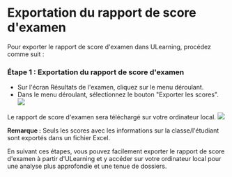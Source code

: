 
# Exportation du rapport de score d'examen 

 Pour exporter le rapport de score d'examen dans ULearning, procédez comme suit : 
 
 ### Étape 1 : Exportation du rapport de score d'examen 
 
 - Sur l'écran Résultats de l'examen, cliquez sur le menu déroulant. 
 - Dans le menu déroulant, sélectionnez le bouton "Exporter les scores". 
 ![]( /img/utest/teacher/result11.png) 
 
 Le rapport de score d'examen sera téléchargé sur votre ordinateur local. 
 ![]( /img/utest/teacher/result12.png) 

 **Remarque :** Seuls les scores avec les informations sur la classe/l'étudiant sont exportés dans un fichier Excel. 

 En suivant ces étapes, vous pouvez facilement exporter le rapport de score d'examen à partir d'ULearning et y accéder sur votre ordinateur local pour une analyse plus approfondie et une tenue de dossiers.

